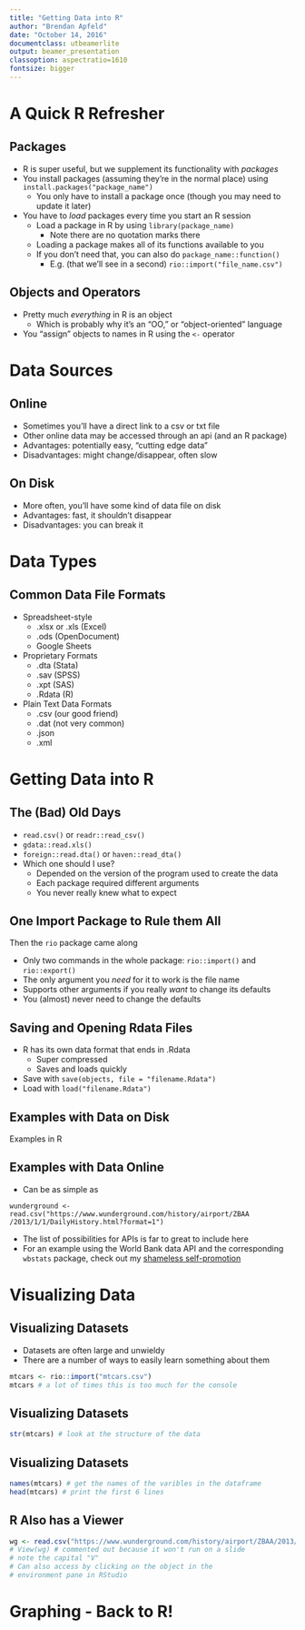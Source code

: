 ```yaml
---
title: "Getting Data into R"
author: "Brendan Apfeld"
date: "October 14, 2016"
documentclass: utbeamerlite
output: beamer_presentation
classoption: aspectratio=1610
fontsize: bigger
---
```

# A Quick R Refresher
## Packages
* R is super useful, but we supplement its functionality with *packages*
* You install packages (assuming they're in the normal place) using `install.packages("package_name")`
    + You only have to install a package once (though you may need to update it later)
* You have to *load* packages every time you start an R session
    + Load a package in R by using `library(package_name)`
        * Note there are no quotation marks there
    + Loading a package makes all of its functions available to you
    + If you don't need that, you can also do `package_name::function()`
        * E.g. (that we'll see in a second) `rio::import("file_name.csv")`

## Objects and Operators
* Pretty much *everything* in R is an object
    + Which is probably why it's an "OO," or "object-oriented" language
* You "assign" objects to names in R using the ` <- ` operator


# Data Sources
## Online
* Sometimes you'll have a direct link to a csv or txt file
* Other online data may be accessed through an api (and an R package)
* Advantages: potentially easy, "cutting edge data"
* Disadvantages: might change/disappear, often slow

## On Disk
* More often, you'll have some kind of data file on disk
* Advantages: fast, it shouldn't disappear
* Disadvantages: you can break it

# Data Types
## Common Data File Formats
* Spreadsheet-style
    + .xlsx or .xls (Excel)
    + .ods (OpenDocument)
    + Google Sheets
* Proprietary Formats
    + .dta (Stata)
    + .sav (SPSS)
    + .xpt (SAS)
    + .Rdata (R)
* Plain Text Data Formats
    + .csv (our good friend)
    + .dat (not very common)
    + .json
    + .xml

# Getting Data into R
## The (Bad) Old Days
* `read.csv()` or `readr::read_csv()`
* `gdata::read.xls()`
* `foreign::read.dta()` or `haven::read_dta()`
* Which one should I use?
    + Depended on the version of the program used to create the data
    + Each package required different arguments
    + You never really knew what to expect

## One Import Package to Rule them All
Then the `rio` package came along

* Only two commands in the whole package: `rio::import()` and `rio::export()`
* The only argument you *need* for it to work is the file name
* Supports other arguments if you really *want* to change its defaults
* You (almost) never need to change the defaults

## Saving and Opening Rdata Files
* R has its own data format that ends in .Rdata
    + Super compressed
    + Saves and loads quickly
* Save with `save(objects, file = "filename.Rdata")`
* Load with `load("filename.Rdata")`

## Examples with Data on Disk
 Examples in R

## Examples with Data Online
* Can be as simple as 

```wunderground <- read.csv("https://www.wunderground.com/history/airport/ZBAA
/2013/1/1/DailyHistory.html?format=1")```

* The list of possibilities for APIs is far to great to include here
* For an example using the World Bank data API and the corresponding `wbstats` package, check out my [shameless self-promotion](http://brendanapfeld.com/workflow/2016/09/27/wbstats/)

# Visualizing Data
## Visualizing Datasets
* Datasets are often large and unwieldy
* There are a number of ways to easily learn something about them
```r
mtcars <- rio::import("mtcars.csv") 
mtcars # a lot of times this is too much for the console
```

## Visualizing Datasets
```r
str(mtcars) # look at the structure of the data
```

## Visualizing Datasets
```r
names(mtcars) # get the names of the varibles in the dataframe
head(mtcars) # print the first 6 lines
```

## R Also has a Viewer
```r
wg <- read.csv("https://www.wunderground.com/history/airport/ZBAA/2013/1/1/DailyHistory.html?format=1")
# View(wg) # commented out because it won't run on a slide
# note the capital "V"
# Can also access by clicking on the object in the 
# environment pane in RStudio
```

# Graphing - Back to R!